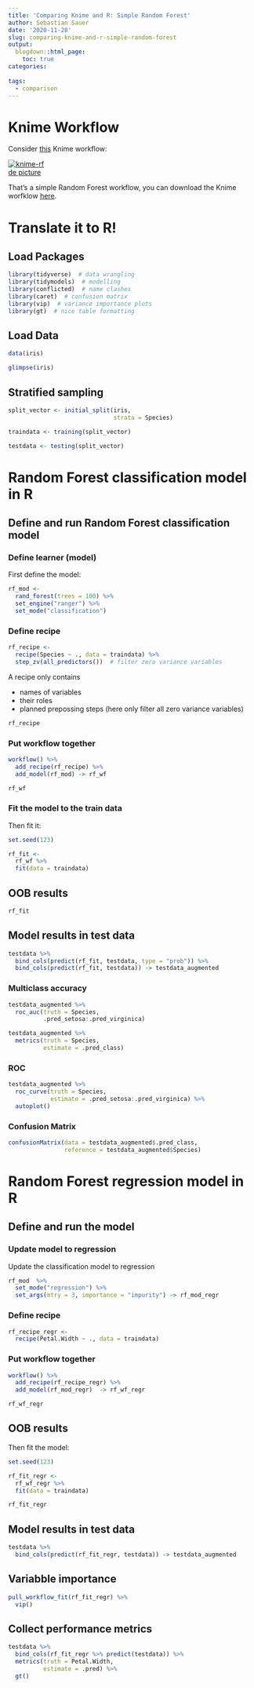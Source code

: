 ```yaml
---
title: 'Comparing Knime and R: Simple Random Forest'
author: Sebastian Sauer
date: '2020-11-28'
slug: comparing-knime-and-r-simple-random-forest
output:
  blogdown::html_page:
    toc: true
categories:
  
tags:
  - comparison
---
```



# Knime Workflow

Consider [this](https://hub.knime.com/knime/spaces/Examples/latest/04_Analytics/13_Meta_Learning/02_Learning_a_Random_Forest) Knime workflow:

<a href="https://ibb.co/7j3crnM"><img src="https://i.ibb.co/djN9kPC/knime-rf.png" alt="knime-rf" border="0"></a><br /><a target='_blank' href='https://de.imgbb.com/'>de picture</a><br />









That's a simple Random Forest workflow, you can download the Knime worfklow [here](https://kni.me/w/Sim-pKlioDWrgj_T).


# Translate it to R!


## Load Packages

```r
library(tidyverse)  # data wrangling
library(tidymodels)  # modelling
library(conflicted)  # name clashes
library(caret)  # confusion matrix
library(vip)  # variance importance plots
library(gt)  # nice table formatting
```

## Load Data

```r
data(iris)
```


```r
glimpse(iris)
```


## Stratified sampling


```r
split_vector <- initial_split(iris,
                              strata = Species)
```


```r
traindata <- training(split_vector)

testdata <- testing(split_vector)
```


# Random Forest classification model in R


## Define and run Random Forest classification model



### Define learner (model)


First define the model:

```r
rf_mod <- 
  rand_forest(trees = 100) %>% 
  set_engine("ranger") %>% 
  set_mode("classification")
```



### Define recipe

```r
rf_recipe <-
  recipe(Species ~ ., data = traindata) %>% 
  step_zv(all_predictors())  # filter zero variance variables
```


A recipe only contains 

- names of variables
- their roles
- planned prepossing steps (here only filter all zero variance variables)


```r
rf_recipe
```


### Put workflow together

```r
workflow() %>% 
  add_recipe(rf_recipe) %>% 
  add_model(rf_mod) -> rf_wf

rf_wf
```


### Fit the model to the train data

Then fit it:

```r
set.seed(123)

rf_fit <-
  rf_wf %>% 
  fit(data = traindata)

```



## OOB results


```r
rf_fit
```


## Model results in test data

```r
testdata %>% 
  bind_cols(predict(rf_fit, testdata, type = "prob")) %>% 
  bind_cols(predict(rf_fit, testdata)) -> testdata_augmented

```



### Multiclass accuracy

```r
testdata_augmented %>% 
  roc_auc(truth = Species, 
          .pred_setosa:.pred_virginica)
```



```r
testdata_augmented %>% 
  metrics(truth = Species, 
          estimate = .pred_class)
```



### ROC

```r
testdata_augmented %>% 
  roc_curve(truth = Species, 
            estimate = .pred_setosa:.pred_virginica) %>% 
  autoplot()
```








### Confusion Matrix



```r
confusionMatrix(data = testdata_augmented$.pred_class,
                reference = testdata_augmented$Species)
```


# Random Forest regression model in R


## Define and run the model

### Update model to regression


Update the classification model to regression

```r
rf_mod  %>%  
  set_mode("regression") %>% 
  set_args(mtry = 3, importance = "impurity") -> rf_mod_regr
```




### Define recipe

```r
rf_recipe_regr <-
  recipe(Petal.Width ~ ., data = traindata)
```




### Put workflow together


```r
workflow() %>% 
  add_recipe(rf_recipe_regr) %>% 
  add_model(rf_mod_regr)  -> rf_wf_regr

rf_wf_regr
```



## OOB results


Then fit the model:

```r
set.seed(123)

rf_fit_regr <-
  rf_wf_regr %>% 
  fit(data = traindata)

```



```r
rf_fit_regr
```



## Model results in test data

```r
testdata %>% 
  bind_cols(predict(rf_fit_regr, testdata)) -> testdata_augmented

```




## Variabble importance

```r
pull_workflow_fit(rf_fit_regr) %>% 
  vip()
```



## Collect performance metrics


```r
testdata %>% 
  bind_cols(rf_fit_regr %>% predict(testdata)) %>% 
  metrics(truth = Petal.Width,
          estimate = .pred) %>% 
  gt()
```

